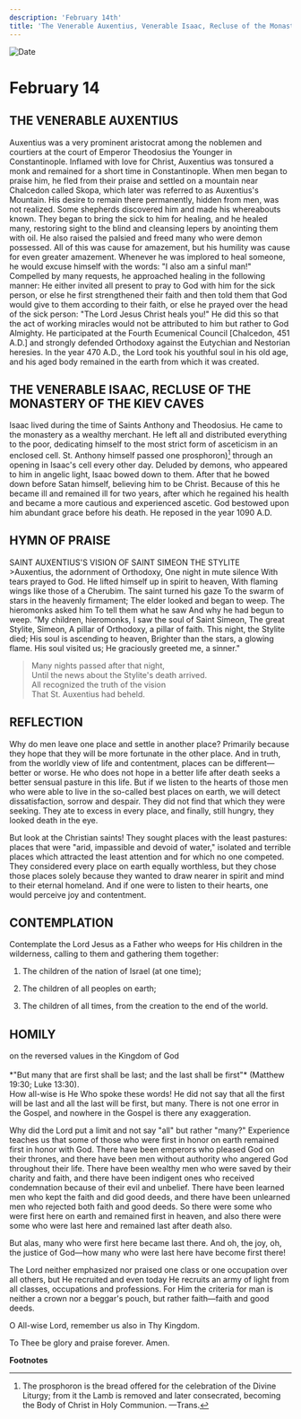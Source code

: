 ```yaml
---
description: 'February 14th'
title: 'The Venerable Auxentius, Venerable Isaac, Recluse of the Monastery of the Kiev Caves'
---
```


<CustomPaginator />
<RunningHead />

<Image src="/title-imprint.png" height={68} width={50} alt="Date" className="title-imprint"/>

# <div id="date">February <Image className="four-dot" src="/four-dot.png" height={15} width={15} alt="" />14</div>

## THE VENERABLE AUXENTIUS

Auxentius was a very prominent aristocrat among the noblemen and courtiers at the court of Emperor Theodosius the Younger in Constantinople. Inflamed with love for Christ, Auxentius was tonsured a monk and remained for a short time in Constantinople. When men began to praise him, he fled from their praise and settled on a mountain near Chalcedon called Skopa, which later was referred to as Auxentius's Mountain. His desire to remain there permanently, hidden from men, was not realized. Some shepherds discovered him and made his whereabouts known. They began to bring the sick to him for healing, and he healed many, restoring sight to the blind and cleansing lepers by anointing them with oil. He also raised the palsied and freed many who were demon possessed. All of this was cause for amazement, but his humility was cause for even greater amazement. Whenever he was implored to heal someone, he would excuse himself with the words: "I also am a sinful man!" Compelled by many requests, he approached healing in the following manner: He either invited all present to pray to God with him for the sick person, or else he first strengthened their faith and then told them that God would give to them according to their faith, or else he prayed over the head of the sick person: "The Lord Jesus Christ heals you!" He did this so that the act of working miracles would not be attributed to him but rather to God Almighty. He participated at the Fourth Ecumenical Council [Chalcedon, 451 A.D.] and strongly defended Orthodoxy against the Eutychian and Nestorian heresies. In the year 470 A.D., the Lord took his youthful soul in his old age, and his aged body remained in the earth from which it was created.

## THE VENERABLE ISAAC, RECLUSE OF THE MONASTERY OF THE KIEV CAVES

Isaac lived during the time of Saints Anthony and Theodosius. He came to the monastery as a wealthy merchant. He left all and distributed everything to the poor, dedicating himself to the most strict form of asceticism in an enclosed cell. St. Anthony himself passed one prosphoron)[^1] through an opening in Isaac's cell every other day. Deluded by demons, who appeared to him in angelic light, Isaac bowed down to them. After that he bowed down before Satan himself, believing him to be Christ. Because of this he became ill and remained ill for two years, after which he regained his health and became a more cautious and experienced ascetic. God bestowed upon him abundant grace before his death. He reposed in the year 1090 A.D.


## HYMN OF PRAISE
<div style={{textAlign:'center', color:'crimson', fontWeight:'bold'}}>
SAINT AUXENTIUS'S VISION OF SAINT SIMEON THE STYLITE
</div>
>Auxentius, the adornment of Orthodoxy,  
One night in mute silence  
With tears prayed to God.  
He lifted himself up in spirit to heaven,  
With flaming wings like those of a Cherubim.  
The saint turned his gaze  
To the swarm of stars in the heavenly firmament;  
The elder looked and began to weep.  
The hieromonks asked him  
To tell them what he saw  
And why he had begun to weep.  
“My children, hieromonks,  
I saw the soul of Saint Simeon,  
The great Stylite, Simeon,  
A pillar of Orthodoxy, a pillar of faith.  
This night, the Stylite died;  
His soul is ascending to heaven,  
Brighter than the stars, a glowing flame.  
His soul visited us;  
He graciously greeted me, a sinner."  

>Many nights passed after that night,  
Until the news about the Stylite's death arrived.  
All recognized the truth of the vision  
That St. Auxentius had beheld.  


## REFLECTION

Why do men leave one place and settle in another place? Primarily because they hope that they will be more fortunate in the other place. And in truth, from the worldly view of life and contentment, places can be different—better or worse. He who does not hope in a better life after death seeks a better sensual pasture in this life. But if we listen to the hearts of those men who were able to live in the so-called best places on earth, we will detect dissatisfaction, sorrow and despair. They did not find that which they were seeking. They ate to excess in every place, and finally, still hungry, they looked death in the eye.

But look at the Christian saints! They sought places with the least pastures: places that were "arid, impassible and devoid of water," isolated and terrible places which attracted the least attention and for which no one competed. They considered every place on earth equally worthless, but they chose those places solely because they wanted to draw nearer in spirit and mind to their eternal homeland. And if one were to listen to their hearts, one would perceive joy and contentment.


## CONTEMPLATION

Contemplate the Lord Jesus as a Father who weeps for His children in the wilderness, calling to them and gathering them together:

1. The children of the nation of Israel (at one time);

2. The children of all peoples on earth;

3. The children of all times, from the creation to the end of the world.


## HOMILY
<div style={{textAlign:'center', color:'crimson', fontWeight:'bold'}}>
on the reversed values in the Kingdom of God
</div><br />
<div style={{textAlign:'right'}}>
*"But many that are first shall be last; and the last shall be first"* (Matthew 19:30; Luke 13:30).
</div>
How all-wise is He Who spoke these words! He did not say that all the first will be last and all the last will be first, but many. There is not one error in the Gospel, and nowhere in the Gospel is there any exaggeration.

Why did the Lord put a limit and not say "all" but rather "many?" Experience teaches us that some of those who were first in honor on earth remained first in honor with God. There have been emperors who pleased God on their thrones, and there have been men without authority who angered God throughout their life.  There have been wealthy men who were saved by their charity and faith, and there have been indigent ones who received condemnation because of their evil and unbelief. There have been learned men who kept the faith and did good deeds, and there have been unlearned men who rejected both faith and good deeds. So there were some who were first here on earth and remained first in heaven, and also there were some who were last here and remained last after death also.

But alas, many who were first here became last there. And oh, the joy, oh, the justice of God—how many who were last here have become first there!

The Lord neither emphasized nor praised one class or one occupation over all others, but He recruited and even today He recruits an army of light from all classes, occupations and professions. For Him the criteria for man is neither a crown nor a beggar's pouch, but rather faith—faith and good deeds.

O All-wise Lord, remember us also in Thy Kingdom.

To Thee be glory and praise forever. Amen.

**Footnotes**

[^1]: The prosphoron is the bread offered for the celebration of the Divine Liturgy; from it the Lamb is removed and later consecrated, becoming the Body of Christ in Holy Communion. —Trans.
